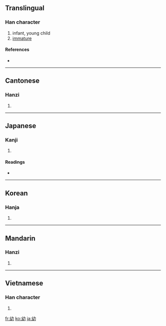 ==Translingual==

===Han character===
{{Han char|rn=52|rad=幺|as=02|sn=5|four=2472<sub>7</sub>|canj=女戈大尸 (VIKS)}}

# infant, young child
# [[immature]]

====References====
* {{Han ref|kx=0342.020|dkj=09193|dj=0650.090|hdz=21093.070|uh=5E7C|ud=24188|bh=A5AE|bd=42414}}

----

==Cantonese==

===Hanzi===
{{yue-hanzi|jyut=|y=yau3}}

# {{defn|Cantonese|sort=幺02}}

----

==Japanese==

===Kanji===
{{ja-kanji|grade=6|rs=幺02}}

# {{defn|Japanese}}

====Readings====
* {{ja-readings|on=[[よう]] (yō), [[ゆう]] (yū)|kun=[[おさない]] (osanai)}}

----

==Korean==

===Hanja===
{{ko-hanja|hangeul=유|rv=yu|mr=yu}}

# {{defn|Korean|sort=幺02}}

----

==Mandarin==

===Hanzi===
{{cmn-hanzi|pin=[[yòu]] ([[you4]])|wg=yu<sup>4</sup>}}

# {{defn|Mandarin|sort=幺02}}

----

==Vietnamese==

===Han character===
{{vi-hantu|[[ấu]], [[âu]]|rs=幺02}}

# {{defn|Vietnamese|sort=幺02}}

[[fr:幼]]
[[ko:幼]]
[[ja:幼]]